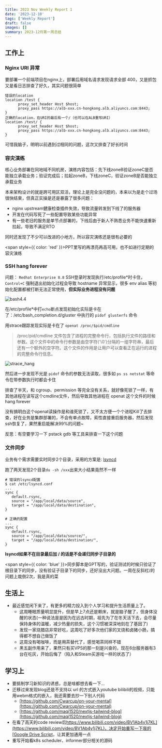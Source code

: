 ```yaml
---
title: 2023 Nov Weekly Report 1
date: '2023-12-10'
tags: ['Weekly Report']
draft: false
images: []
summary: 2023-12月第一周总结
---
```


<TOCInline toc={props.toc}/>

## 工作上

### Nginx URI 异常

要部署一个前端项目在nginx上，部署后用域名请求发现请求全部 400，又是抓包又是看日志排查了好久，其实问题很简单
```
错误的location
location /test {
      proxy_set_header Host $host;
      proxy_pass https://alb-xxx.cn-hongkong.alb.aliyuncs.com:8443;
}
正确的location，在URI的最后有一个/（也可以在ALB重写URI）
location /test/ {
      proxy_set_header Host $host;
      proxy_pass https://alb-xxx.cn-hongkong.alb.aliyuncs.com:8443;
}
```
可惜我脑子，明明以前遇到过相同的问题，这次又排查了好长时间

### 容灾演练

核心业务部署在同地域不同机房，演练内容包括：先下线zoneB验证zoneC是否能独立承载业务；验证完成后；拉起zoneB，下线zoneC，验证zoneB是否能独立承载业务

本来架构设计的就是跨可用区双活，理论上是完全没问题的，本来以为是走个过场很快结束，但真正实操是还是暴露了很多问题：

- nginx upstream健康检查插件失效，导致流量转发到下线了的服务器
- 开发在代码写死了一些配置导致某些功能异常
- 有一些老旧的服务是单节点部署的，下线后由于新人不熟悉业务不能快速重新拉起，导致不满足RTO

同时还发现了不少可以改进的小地方，所以容灾演练还是很有必要的


<span style={{ color: 'red' }}>PPT里写的再漂亮再高可用，也不如进行定期的容灾演练</span>



### SSH hang forever

问题： `Redhat Enterprise 8.8` SSH登录时发现执行/etc/profile*时卡住，`Control+C` 强制退出初始化过程会导致 hostname 异常显示，很多 env alias 等初始化配置都被打断无法正常使用，**但实际业务进程没有问题**

![bash4.4](/static/images/bash4_4err.png)


在/etc/profile*中打`echo`断点发现初始化实际是卡在了：/etc/bash_completion.d/gluster 中执行的 `pidof glusterfs` 命令

用strace跟踪发现实际是卡在了 `openat /proc/$pid/cmdline`

> /proc/pid/cmdline 文件包含了进程的完整命令行，包括执行文件的路径和参数。这个文件中的命令行参数是由空字符('\0')分隔的一组字符串，最后还有一个额外的空字符。这个文件的作用是让用户可以查看正在运行的进程的完整命令行信息。

![strace_hang](/static/images/strace_hang.png)

然后进一步发现不光是 `pidof` 命令的参数无法读取，很多如 `ps ss netstat` 等命令在带参数执行时都会卡住

排查了半天，和 cgroup、permission 等完全没有关系，就好像死锁了一样，有其他进程在读写这个cmdline文件，然后导致其他进程在 openat 这个文件的时候hang forever

没有搞明白这个openat读操作是和谁死锁了，又不太方便一个个进程Kill了去排查，好在业务是集群部署的，不会有单点故障，索性直接重启服务器，然后发现ssh恢复了，果然重启能解决99%的问题~

反思：有空要学习一下 pstack gdb 等工具来排查一下这个问题

### 文件同步

业务有个需求需要实时同步2个目录，采用的方案是: [lsyncd](https://github.com/lsyncd/lsyncd)

跑了两天发现2个目录`du -sh /xxx`出来大小结果竟然不一样

```shell
# 错误的lsyncd配置
$ cat /etc/lsyncd.conf
...
sync {
   default.rsync,
   source = "/app/local/data/source",
   target = "/app/local/data/destination",
}
```

```shell
# 正确的配置
...
sync {
   default.rsync,
   source = "/app/local/data/source/",
   target = "/app/local/data/destination/",
}
```
**lsyncd如果不在目录最后加 / 的话是不会递归同步子目录的**


<span style={{ color: 'blue' }}>同步脚本是GPT写的，验证测试的时候只验证了根目录下的同步，没有验证子目录下的同步，还好没出大问题。一周在反斜杠/的问题上栽倒2次，我是真的菜</span>

## 生活上

- 最近感觉闲下来了，有更多的精力投入到个人学习和提升生活质量上了。
    - 这周睡眠质量明显提升，但是早上7点还是赖床，就是脑子醒了，但身体没醒的状态(一种说法是是因为在远古时期，祖先为了在冬天活下去，会尽量保持身体的温暖，减少热量的损失，这个习惯被深深地刻在了基因了)
    - 发现一家烧腊店非常好吃，这周吃了好多次他们家的叉烧和卤猪小肠，搞得都不想自己做饭了
    - 这周没有喝咖啡，而是用茶替代了，感觉喝茶同样不错
    - 黑五副作用来了，果然只有买VPS的那一刻是兴奋的，现在6台服务器有3台在吃灰，开始后悔了（陷入和Steam买游戏一样的状态了）


## 学习上

- 要抵制学习新知识的诱惑，总是啥都想去看一下...
- 迁移过来发现blog还是不支持以 url 的方式嵌入youtube bilibili的视频，只能用webm格式的嵌入，我还需要去抄一下别人代码
    - [https://github.com/Cwarcup/on-your-mental](https://github.com/Cwarcup/on-your-mental)
    - [https://github.com/maqi1520/nextjs-tailwind-blog](https://github.com/maqi1520/nextjs-tailwind-blog)
- 在看了高天的code review后[https://www.bilibili.com/video/BV1Ab4y1j7KL](https://www.bilibili.com/video/BV1Ab4y1j7KL)，决定开始重写一下我的[Google Drive Script](https://github.com/0utsiderZhong/SyncDataToGoogleDrive)，让其更加通用一点
- 重写开始看k8s scheduler、informer部分相关的源码





